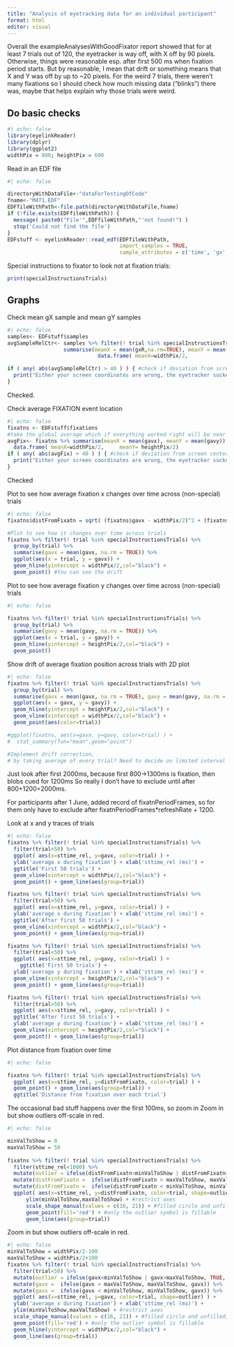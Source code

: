 ```yaml
---
title: "Analysis of eyetracking data for an individual participant"
format: html
editor: visual
---
```


Overall the exampleAnalysesWithGoodFixator report showed that for at least 7 trials out of 120, the eyetracker is way off, with X off by 90 pixels. Otherwise, things were reasonable esp. after first 500 ms when fixation period starts. But by reasonable, I mean that drift or something means that X and Y was off by up to \~20 pixels. For the weird 7 trials, there weren't many fixations so I should check how much missing data ("blinks") there was, maybe that helps explain why those trials were weird.

## Do basic checks

```r
#| echo: false
library(eyelinkReader)
library(dplyr)
library(ggplot2)
widthPix = 800; heightPix = 600
```

Read in an EDF file

```r
#| echo: false

directoryWithDataFile<-"dataForTestingOfCode"
fname<-"M471.EDF"
EDFfileWithPath<-file.path(directoryWithDataFile,fname)
if (!file.exists(EDFfileWithPath)) {
  message( paste0("File'",EDFfileWithPath,"'not found!") )
  stop('Could not find the file')
}
EDFstuff <- eyelinkReader::read_edf(EDFfileWithPath,
                                    import_samples = TRUE,
                                    sample_attributes = c('time', 'gx', 'gy'))

```

Special instructions to fixator to look not at fixation trials:

```r

print(specialInstructionsTrials)

```

## Graphs

Check mean gX sample and mean gY samples

```r
#| echo: false
samples<- EDFstuff$samples
avgSampleRelCtr<- samples %>% filter(! trial %in% specialInstructionsTrials ) %>%
                  summarise(meanX = mean(gxR,na.rm=TRUE), meanY = mean(gyR,na.rm=TRUE))  - 
                             data.frame( meanX=widthPix/2,             meanY= heightPix/2)

if ( any( abs(avgSampleRelCtr) > 40 ) ) { #check if deviation from screen center of average fixation location is greater than 40
  print("Either your screen coordinates are wrong, the eyetracker sucked, or participant didn't look near center much")
}

```

Checked.

Check average FIXATION event location

```r
#| echo: false
fixatns <- EDFstuff$fixations
#take the global average which if everything worked right will be near widthPix/2, heightPix/2
avgFix<- fixatns %>% summarise(meanX = mean(gavx), meanY = mean(gavy))  - 
  data.frame( meanX=widthPix/2,     meanY= heightPix/2)
if ( any( abs(avgFix) > 40 ) ) { #check if deviation from screen center of average fixation location is greater than 40 pixels
  print("Either your screen coordinates are wrong, the eyetracker sucked, or participant didn't look near center much")
}
```

Checked

Plot to see how average fixation x changes over time across (non-special) trials

```r
#| echo: false
fixatns$distFromFixatn = sqrt( (fixatns$gavx - widthPix/2)^2 + (fixatns$gavy - heightPix/2)^2 )

#Plot to see how it changes over time across trials
fixatns %>% filter(! trial %in% specialInstructionsTrials) %>%
  group_by(trial) %>%
  summarise(gavx = mean(gavx, na.rm = TRUE)) %>%
  ggplot(aes(x = trial, y = gavx)) +
  geom_hline(yintercept = widthPix/2,col="black") +  
  geom_point() #You can see the drift

```

Plot to see how average fixation y changes over time across (non-special) trials

```r
#| echo: false

fixatns %>% filter(! trial %in% specialInstructionsTrials) %>%
  group_by(trial) %>%
  summarise(gavy = mean(gavy, na.rm = TRUE)) %>%
  ggplot(aes(x = trial, y = gavy)) +
  geom_hline(yintercept = heightPix/2,col="black") +  
  geom_point()
```

Show drift of average fixation position across trials with 2D plot

```r
#| echo: false
fixatns %>% filter(! trial %in% specialInstructionsTrials) %>%
  group_by(trial) %>%
  summarise(gavx = mean(gavx, na.rm = TRUE), gavy = mean(gavy, na.rm = TRUE)) %>%
  ggplot(aes(x = gavx, y = gavy)) +
  geom_hline(yintercept = heightPix/2,col="black") +  
  geom_vline(xintercept = widthPix/2,col="black") +  
  geom_point(aes(color=trial))

#ggplot(fixatns, aes(x=gavx, y=gavy, color=trial) ) +
#  stat_summary(fun="mean",geom="point")

#Implement drift correction,
# by taking average of every trial? Need to decide on limited interval at beginning of trial.
```

Just look after first 2000ms, because first 800-\>1300ms is fixation, then blobs cued for 1200ms So really I don't have to exclude until after 800+1200=2000ms.

For participants after 1 June, added record of fixatnPeriodFrames, so for them only have to exclude after fixatnPeriodFrames\*refreshRate + 1200.

Look at x and y traces of trials

```r
#| echo: false
fixatns %>% filter(! trial %in% specialInstructionsTrials) %>%
  filter(trial<50) %>% 
  ggplot( aes(x=sttime_rel, y=gavx, color=trial) ) +
  ylab('average x during fixation') + xlab('sttime_rel (ms)') +
  ggtitle('First 50 trials') +
  geom_vline(xintercept = widthPix/2,col="black") +  
  geom_point() + geom_line(aes(group=trial))

fixatns %>% filter(! trial %in% specialInstructionsTrials) %>%
  filter(trial>50) %>% 
  ggplot( aes(x=sttime_rel, y=gavx, color=trial) ) +
  ylab('average x during fixation') + xlab('sttime_rel (ms)') +
  ggtitle('After first 50 trials') +
  geom_vline(xintercept = widthPix/2,col="black") +  
  geom_point() + geom_line(aes(group=trial))

fixatns %>% filter(! trial %in% specialInstructionsTrials) %>%
  filter(trial<50) %>% 
  ggplot( aes(x=sttime_rel, y=gavy, color=trial) ) +
    ggtitle('First 50 trials') +
  ylab('average y during fixation') + xlab('sttime_rel (ms)') +
  geom_vline(xintercept = heightPix/2,col="black") +  
  geom_point() + geom_line(aes(group=trial))

fixatns %>% filter(! trial %in% specialInstructionsTrials) %>%
  filter(trial>50) %>% 
  ggplot( aes(x=sttime_rel, y=gavy, color=trial) ) +
  ggtitle('After first 50 trials') +
  ylab('average y during fixation') + xlab('sttime_rel (ms)') +
  geom_vline(xintercept = heightPix/2,col="black") +  
  geom_point() + geom_line(aes(group=trial))

```

Plot distance from fixation over time

```r
#| echo: false

fixatns %>% filter(! trial %in% specialInstructionsTrials) %>%
  ggplot( aes(x=sttime_rel, y=distFromFixatn, color=trial) ) +
  geom_point() + geom_line(aes(group=trial)) +
  ggtitle('Distance from fixation over each trial')
```

The occasional bad stuff happens over the first 100ms, so zoom in Zoom in but show outliers off-scale in red.

```r
#| echo: false

minValToShow = 0
maxValToShow = 50
  
fixatns %>% filter(! trial %in% specialInstructionsTrials) %>%
  filter(sttime_rel<1000) %>%
  mutate(outlier = ifelse(distFromFixatn<minValToShow | distFromFixatn>maxValToShow, TRUE, FALSE)) %>%  #determine outliers
  mutate(distFromFixatn =  ifelse(distFromFixatn > maxValToShow, maxValToShow, distFromFixatn)) %>%     #replace outliers
  mutate(distFromFixatn =  ifelse(distFromFixatn < minValToShow, minValToShow, distFromFixatn)) %>%
  ggplot( aes(x=sttime_rel, y=distFromFixatn, color=trial, shape=outlier) ) +
      ylim(minValToShow,maxValToShow) + #restrict axes
      scale_shape_manual(values = c(16, 21)) + #filled circle and unfilled, for outliers
      geom_point(fill='red') + #only the outlier symbol is fillable
      geom_line(aes(group=trial))
```

Zoom in but show outliers off-scale in red.

```r
#| echo: false
minValToShow = widthPix/2-100
maxValToShow = widthPix/2+100
fixatns %>% filter(! trial %in% specialInstructionsTrials) %>%
  filter(trial<50) %>% 
  mutate(outlier = ifelse(gavx<minValToShow | gavx>maxValToShow, TRUE, FALSE)) %>%  #determine outliers
  mutate(gavx =  ifelse(gavx > maxValToShow, maxValToShow, gavx)) %>%     #replace outliers
  mutate(gavx =  ifelse(gavx < minValToShow, minValToShow, gavx)) %>%
  ggplot( aes(x=sttime_rel, y=gavx, color=trial, shape=outlier) ) +
  ylab('average x during fixation') + xlab('sttime_rel (ms)') +
  ylim(minValToShow,maxValToShow) + #restrict axes
  scale_shape_manual(values = c(16, 21)) + #filled circle and unfilled, for outliers
  geom_point(fill='red') + #only the outlier symbol is fillable
  geom_hline(yintercept = widthPix/2,col="black") +  
  geom_line(aes(group=trial))
```
